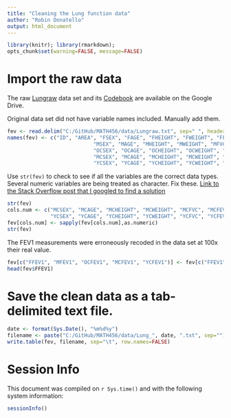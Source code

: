 ```yaml
---
title: "Cleaning the Lung function data"
author: "Robin Donatello"
output: html_document
---
```


```r
library(knitr); library(rmarkdown);
opts_chunk$set(warning=FALSE, message=FALSE) 
```

# Import the raw data

The raw [Lungraw](https://drive.google.com/open?id=0B83Z8_sNw3KPS29hZ1p3eXk4dmc) 
data set and its [Codebook](https://drive.google.com/open?id=0B83Z8_sNw3KPNHpjZDRfaTR1LTQ) 
are available on the Google Drive. 


Original data set did not have variable names included. Manually add them. 
```r
fev <- read.delim("C:/GitHub/MATH456/data/Lungraw.txt", sep=" ", header=FALSE, stringsAsFactors = FALSE)
names(fev) <- c("ID", "AREA", "FSEX", "FAGE", "FHEIGHT", "FWEIGHT", "FFVC", "FFEV1", 
                            "MSEX", "MAGE", "MHEIGHT", "MWEIGHT", "MFVC", "MFEV1", 
                            "OCSEX", "OCAGE", "OCHEIGHT", "OCWEIGHT", "OCFVC", "OCFEV1",
                            "MCSEX", "MCAGE", "MCHEIGHT", "MCWEIGHT", "MCFVC", "MCFEV1",
                            "YCSEX", "YCAGE", "YCHEIGHT", "YCWEIGHT", "YCFVC", "YCFEV1")
```

Use `str(fev)` to check to see if all the variables are the correct data types. Several numeric variables
are being treated as character. Fix these. [Link to the Stack Overflow post that I googled to find a solution](http://stackoverflow.com/questions/22772279/converting-multiple-columns-from-character-to-numeric-format-in-r)
```r
str(fev)
cols.num <- c("MCSEX", "MCAGE", "MCHEIGHT", "MCWEIGHT", "MCFVC", "MCFEV1",
              "YCSEX", "YCAGE", "YCHEIGHT", "YCWEIGHT", "YCFVC", "YCFEV1")
fev[cols.num] <- sapply(fev[cols.num],as.numeric)
str(fev)
```


The FEV1 measurements were erroneously recoded in the data set at 100x their real value. 
```r
fev[c("FFEV1", "MFEV1", "OCFEV1", "MCFEV1", "YCFEV1")] <- fev[c("FFEV1", "MFEV1", "OCFEV1", "MCFEV1", "YCFEV1")]/100
head(fev$FFEV1)
```

# Save the clean data as a tab-delimited text file. 
```r
date <- format(Sys.Date(), "%m%d%y")
filename <- paste("C:/GitHub/MATH456/data/Lung_", date, ".txt", sep="")
write.table(fev, filename, sep="\t", row.names=FALSE)
```

 
# Session Info
This document was compiled on `r Sys.time()` and with the following system
information:
```r
sessionInfo()
```
